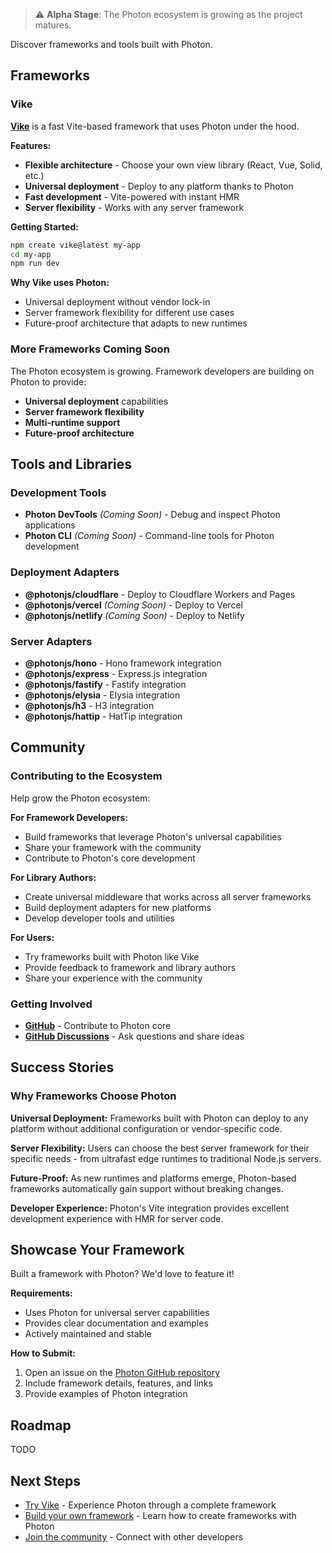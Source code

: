 > ⚠️ **Alpha Stage**: The Photon ecosystem is growing as the project matures.

Discover frameworks and tools built with Photon.

## Frameworks

### Vike

**[Vike](https://vike.dev)** is a fast Vite-based framework that uses Photon under the hood.

**Features:**
- **Flexible architecture** - Choose your own view library (React, Vue, Solid, etc.)
- **Universal deployment** - Deploy to any platform thanks to Photon
- **Fast development** - Vite-powered with instant HMR
- **Server flexibility** - Works with any server framework

**Getting Started:**
```bash
npm create vike@latest my-app
cd my-app
npm run dev
```

**Why Vike uses Photon:**
- Universal deployment without vendor lock-in
- Server framework flexibility for different use cases
- Future-proof architecture that adapts to new runtimes

### More Frameworks Coming Soon

The Photon ecosystem is growing. Framework developers are building on Photon to provide:
- **Universal deployment** capabilities
- **Server framework flexibility**
- **Multi-runtime support**
- **Future-proof architecture**

## Tools and Libraries

### Development Tools

- **Photon DevTools** *(Coming Soon)* - Debug and inspect Photon applications
- **Photon CLI** *(Coming Soon)* - Command-line tools for Photon development

### Deployment Adapters

- **@photonjs/cloudflare** - Deploy to Cloudflare Workers and Pages
- **@photonjs/vercel** *(Coming Soon)* - Deploy to Vercel
- **@photonjs/netlify** *(Coming Soon)* - Deploy to Netlify

### Server Adapters

- **@photonjs/hono** - Hono framework integration
- **@photonjs/express** - Express.js integration
- **@photonjs/fastify** - Fastify integration
- **@photonjs/elysia** - Elysia integration
- **@photonjs/h3** - H3 integration
- **@photonjs/hattip** - HatTip integration

## Community

### Contributing to the Ecosystem

Help grow the Photon ecosystem:

**For Framework Developers:**
- Build frameworks that leverage Photon's universal capabilities
- Share your framework with the community
- Contribute to Photon's core development

**For Library Authors:**
- Create universal middleware that works across all server frameworks
- Build deployment adapters for new platforms
- Develop developer tools and utilities

**For Users:**
- Try frameworks built with Photon like Vike
- Provide feedback to framework and library authors
- Share your experience with the community

### Getting Involved

- **[GitHub](https://github.com/photon-js/photon)** - Contribute to Photon core
- **[GitHub Discussions](https://github.com/photon-js/photon/discussions)** - Ask questions and share ideas

## Success Stories

### Why Frameworks Choose Photon

**Universal Deployment:**
Frameworks built with Photon can deploy to any platform without additional configuration or vendor-specific code.

**Server Flexibility:**
Users can choose the best server framework for their specific needs - from ultrafast edge runtimes to traditional Node.js servers.

**Future-Proof:**
As new runtimes and platforms emerge, Photon-based frameworks automatically gain support without breaking changes.

**Developer Experience:**
Photon's Vite integration provides excellent development experience with HMR for server code.

## Showcase Your Framework

Built a framework with Photon? We'd love to feature it!

**Requirements:**
- Uses Photon for universal server capabilities
- Provides clear documentation and examples
- Actively maintained and stable

**How to Submit:**
1. Open an issue on the [Photon GitHub repository](https://github.com/photon-js/photon)
2. Include framework details, features, and links
3. Provide examples of Photon integration

## Roadmap

TODO

## Next Steps

- [Try Vike](https://vike.dev) - Experience Photon through a complete framework
- [Build your own framework](/guide/concepts) - Learn how to create frameworks with Photon
- [Join the community](https://github.com/photon-js/photon/discussions) - Connect with other developers
